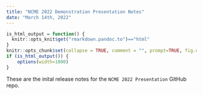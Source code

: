 ```yaml
---
title: "NCME 2022 Demonstration Presentation Notes"
date: "March 14th, 2022"
---
```


```r
is_html_output = function() {
  knitr::opts_knit$get("rmarkdown.pandoc.to")=="html"
}
knitr::opts_chunk$set(collapse = TRUE, comment = "", prompt=TRUE, fig.dpi = 96)
if (is_html_output()) {
    options(width=1000)
}
```


These are the inital release notes for the `NCME 2022 Presentation` GitHub repo. 
